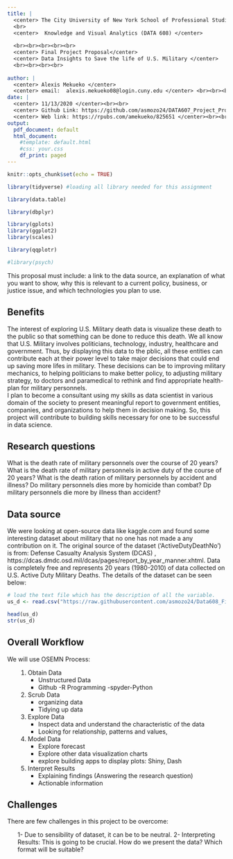 ---
title: |
  <center> The City University of New York School of Professional Studies </center>
  <br>
  <center>  Knowledge and Visual Analytics (DATA 608) </center>
  
  <br><br><br><br><br>  
  <center> Final Project Proposal</center>
  <center> Data Insights to Save the life of U.S. Military </center>
  <br><br><br><br>
  
author: |
  <center> Alexis Mekueko </center>
  <center> email:  alexis.mekueko08@login.cuny.edu </center> <br><br><br>
date: |
  <center> 11/13/2020 </center><br><br>
  <center> Github Link: https://github.com/asmozo24/DATA607_Project_Proposal </center>
  <center> Web link: https://rpubs.com/amekueko/825651 </center><br><br>
output:
  pdf_document: default
  html_document:
    #template: default.html
    #css: your.css
    df_print: paged
---


```{r setup, include=FALSE}
knitr::opts_chunk$set(echo = TRUE)
```



```{r load-packages, results='hide',warning=FALSE, message=FALSE, echo=FALSE}

library(tidyverse) #loading all library needed for this assignment

library(data.table)

library(dbplyr)

library(gplots)
library(ggplot2)
library(scales)

library(qqplotr)

#library(psych)


```


This proposal must include: a link to the data source, an explanation of what you want to show, why this is relevant to a current policy, business, or justice issue, and which technologies you plan to use.

## Benefits
The interest of exploring U.S. Military death data is visualize these death to the public so that something can be done to reduce this death. We all know that U.S. Military involves politicians, technology, industry, healthcare and government. Thus, by displaying this data to the pblic, all these entities can contribute each at their power level to take major decisions that could end up saving more lifes in military. These decisions can be to improving military mechanics, to helping politicians to make better policy, to adjusting military strategy, to doctors and paramedical to rethink and find appropriate health-plan for military personnels.  
I plan to become a consultant using my skills as data scientist in various domain of the society to present meaningful report to government entities, companies, and organizations to help them in decision making. So, this project will contribute to building skills necessary for one to be successful in data science.

## Research questions

What is the death rate of military personnels over the course of 20 years?
What is the death rate of military personnels in active duty of the course of 20 years?
What is the death ration of military personnels by accident and illness? 
Do military personnels dies more by homicide than combat?
Dp military personnels die more by illness than accident?

## Data source
We were looking at open-source data like kaggle.com and found some interesting dataset about military that no one has not made a any contribution on it. The original source of the dataset ('ActiveDutyDeathNo') is from: Defense Casualty Analysis System (DCAS) , https://dcas.dmdc.osd.mil/dcas/pages/report_by_year_manner.xhtml. 
Data is completely free and represents 20 years (1980-2010) of data collected on U.S. Active Duty Military Deaths. The details of the dataset can be seen below:

```{r echo=FALSE}

# load the text file which has the description of all the variable.
us_d <- read.csv("https://raw.githubusercontent.com/asmozo24/Data608_Final_Project_Proposal/main/U.S.%20Military%20Deaths%20by%20cause%201980-2010.csv", stringsAsFactors=FALSE)

head(us_d)
str(us_d)

```


## Overall Workflow
We will use OSEMN Process:
<ol>
1.  Obtain Data
    - Unstructured Data
    - Github
    -R Programming
    -spyder-Python
2.  Scrub Data
    - organizing data
    - Tidying up data
3.  Explore Data
    - Inspect data and understand the characteristic of the data
    - Looking for relationship, patterns and values, 
4.  Model Data
    - Explore forecast 
    - Explore other data visualization charts
    - explore building apps to display plots: Shiny, Dash
5.  Interpret Results
    - Explaining findings (Answering the research question)
    - Actionable information
</ol>
    
## Challenges
There are few challenges in this project to be overcome:
<ol>
1- Due to sensibility of dataset, it can be to be neutral. 
2- Interpreting Results: This is going to be crucial. How do we present the data? Which format will be suitable? 
</ol><br>
<br>
<br>